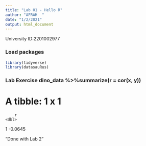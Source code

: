 ```yaml
---
title: "Lab 01 - Hello R"
author: "AFRAH  "
date: "1/2/2021"
output: html_document
---
```


University ID:2201002977 

### Load packages

```r
library(tidyverse) 
library(datasauRus)
```


### Lab Exercise dino_data %>%summarize(r = cor(x, y))
# A tibble: 1 x 1
        r
    <dbl>
1 -0.0645

"Done with Lab 2” 

